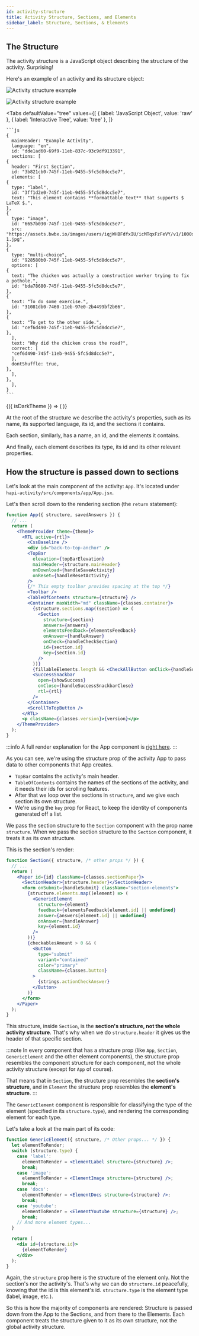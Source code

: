 ```yaml
---
id: activity-structure
title: Activity Structure, Sections, and Elements
sidebar_label: Structure, Sections, & Elements
---
```


## The Structure

The activity structure is a JavaScript object describing the structure of the activity. Surprising!

Here's an example of an activity and its structure object:

![Activity structure example](assets/activity-structure-example1.png)

![Activity structure example](assets/activity-structure-example1-marks.png)


<Tabs
  defaultValue="tree"
  values={[
    { label: 'JavaScript Object', value: 'raw' },
    { label: 'Interactive Tree', value: 'tree' },
  ]}
>
  <TabItem value="raw">

    ```js
    {
      mainHeader: "Example Activity",
      language: "en",
      id: "dde1ad60-69f9-11eb-837c-93c9df913391",
      sections: [
    {
      header: "First Section",
      id: "3b821cb0-745f-11eb-9455-5fc5d8dcc5e7",
      elements: [
    {
      type: "label",
      id: "3ff1d2e0-745f-11eb-9455-5fc5d8dcc5e7",
      text: "This element contains **formattable text** that supports $ LaTeX $.",
    },
    {
      type: "image",
      id: "6657b030-745f-11eb-9455-5fc5d8dcc5e7",
      src: "https://assets.bwbx.io/images/users/iqjWHBFdfxIU/icMTqxFzFeVY/v1/1000x-1.jpg",
    },
    {
      type: "multi-choice",
      id: "928580b0-745f-11eb-9455-5fc5d8dcc5e7",
      options: [
    {
      text: "The chicken was actually a construction worker trying to fix a pothole.",
      id: "bda78680-745f-11eb-9455-5fc5d8dcc5e7",
    },
    {
      text: "To do some exercise.",
      id: "31081db0-7460-11eb-97e0-2b4499bf2b66",
    },
    {
      text: "To get to the other side.",
      id: "cef6d490-745f-11eb-9455-5fc5d8dcc5e7",
    },
      ],
      text: "Why did the chicken cross the road?",
      correct: [
      "cef6d490-745f-11eb-9455-5fc5d8dcc5e7",
      ],
      dontShuffle: true,
    },
      ],
    },
      ],
    }
    ```

  </TabItem>
  <TabItem value="tree">
    <ThemeContextConsumer>
      {({ isDarkTheme }) => (
        <ReactJson
          name="structure"
          theme={isDarkTheme ? 'bright' : 'bright:inverted'}
          style={{ backgroundColor: 'transparent', fontFamily: 'var(--ifm-font-family-monospace)'}}
          collapsed={4}
          enableClipboard={false}
          displayObjectSize={false}
          displayDataTypes={false}
          src={
            {
              mainHeader: "Example Activity",
              language: "en",
              id: "dde1ad60-69f9-11eb-837c-93c9df913391",
              sections: [
                {
                  header: "First Section",
                  id: "3b821cb0-745f-11eb-9455-5fc5d8dcc5e7",
                  elements: [
                    {
                      type: "label",
                      id: "3ff1d2e0-745f-11eb-9455-5fc5d8dcc5e7",
                      text: "This element contains **formattable text** that supports $ LaTeX $.",
                    },
                    {
                      type: "image",
                      id: "6657b030-745f-11eb-9455-5fc5d8dcc5e7",
                      src: "https://assets.bwbx.io/images/users/iqjWHBFdfxIU/icMTqxFzFeVY/v1/1000x-1.jpg",
                    },
                    {
                      type: "multi-choice",
                      id: "928580b0-745f-11eb-9455-5fc5d8dcc5e7",
                      options: [
                        {
                          text: "The chicken was actually a construction worker trying to fix a pothole.",
                          id: "bda78680-745f-11eb-9455-5fc5d8dcc5e7",
                        },
                        {
                          text: "To do some exercise.",
                          id: "31081db0-7460-11eb-97e0-2b4499bf2b66",
                        },
                        {
                          text: "To get to the other side.",
                          id: "cef6d490-745f-11eb-9455-5fc5d8dcc5e7",
                        },
                      ],
                      text: "Why did the chicken cross the road?",
                      correct: [
                        "cef6d490-745f-11eb-9455-5fc5d8dcc5e7",
                      ],
                      dontShuffle: true,
                    },
                  ],
                },
              ],
            }
          }
        />
      )}
    </ThemeContextConsumer>
  </TabItem>
</Tabs>

At the root of the structure we describe the activity's properties, such as its name, its supported language,
its id, and the sections it contains.

Each section, similarly, has a name, an id, and the elements it contains.

And finally, each element describes its type, its id and its other relevant properties.

## How the structure is passed down to sections

Let's look at the main component of the activity: `App`.
It's located under `hapi-activity/src/components/app/App.jsx`.

Let's then scroll down to the rendering section (the `return` statement):

```jsx {10,16,18,20,25,26}
function App({ structure, savedAnswers }) {
  // ...
  return (
    <ThemeProvider theme={theme}>
      <RTL active={rtl}>
        <CssBaseline />
        <div id="back-to-top-anchor" />
        <TopBar
          elevation={topBarElevation}
          mainHeader={structure.mainHeader}
          onDownload={handleSaveActivity}
          onReset={handleResetActivity}
        />
        {/* This empty toolbar provides spacing at the top */}
        <Toolbar />
        <TableOfContents structure={structure} />
        <Container maxWidth="md" className={classes.container}>
          {structure.sections.map((section) => (
            <Section
              structure={section}
              answers={answers}
              elementsFeedback={elementsFeedback}
              onAnswer={handleAnswer}
              onCheck={handleCheckSection}
              id={section.id}
              key={section.id}
            />
          ))}
          {fillableElements.length && <CheckAllButton onClick={handleSubmitActivity} />}
          <SuccessSnackbar
            open={showSuccess}
            onClose={handleSuccessSnackbarClose}
            rtl={rtl}
          />
        </Container>
        <ScrollToTopButton />
      </RTL>
      <p className={classes.version}>{version}</p>
    </ThemeProvider>
  );
}
```

:::info
A full render explanation for the App component is [right here](activity-full-renders#app).
:::

As you can see, we're using the structure prop of the activity App to pass data to other components that App creates.

* `TopBar` contains the activity's main header.
* `TableOfContents` contains the names of the sections of the activity, and it needs their ids for scrolling features.
* After that we loop over the sections in `structure`, and we give each section its own structure.
* We're using the `key` prop for React, to keep the identity of components generated off a list.

We pass the section structure to the `Section` component with the prop name `structure`.
When we pass the section structure to the `Section` component, it treats it as its own structure.

This is the section's render:

```jsx {5,7,9,13}
function Section({ structure, /* other props */ }) {
  // ...
  return (
    <Paper id={id} className={classes.sectionPaper}>
      <SectionHeader>{structure.header}</SectionHeader>
      <form onSubmit={handleSubmit} className="section-elements">
        {structure.elements.map((element) => (
          <GenericElement
            structure={element}
            feedback={elementsFeedback[element.id] || undefined}
            answer={answers[element.id] || undefined}
            onAnswer={handleAnswer}
            key={element.id}
          />
        ))}
        {checkablesAmount > 0 && (
          <Button
            type="submit"
            variant="contained"
            color="primary"
            className={classes.button}
          >
            {strings.actionCheckAnswer}
          </Button>
        )}
      </form>
    </Paper>
  );
}
```

This structure, inside `Section`, is the **section's structure, not the whole activity structure**.
That's why when we do `structure.header` it gives us the header of that specific section.

:::note
In every component that has a structure prop (like `App`, `Section`, `GenericElement` and the other element components),
the structure prop resembles the component structure for each component, not the whole activity structure (except for `App` of course).

That means that in `Section`, the structure prop resembles the **section's structure**, and in `Element` the structure prop
resembles the **element's structure**.
:::

The `GenericElement` component is responsible for classifying the type of the element (specified in its `structure.type`),
and rendering the corresponding element for each type.

Let's take a look at the main part of its code:

```jsx
function GenericElement({ structure, /* Other props... */ }) {
  let elementToRender;
  switch (structure.type) {
    case 'label':
      elementToRender = <ElementLabel structure={structure} />;
      break;
    case 'image':
      elementToRender = <ElementImage structure={structure} />;
      break;
    case 'docs':
      elementToRender = <ElementDocs structure={structure} />;
      break;
    case 'youtube':
      elementToRender = <ElementYoutube structure={structure} />;
      break;
    // And more element types...
  }

  return (
    <div id={structure.id}>
      {elementToRender}
    </div>
  );
}
```

Again, the `structure` prop here is the structure of the element only. Not the section's nor the activity's.
That's why we can do `structure.id` peacefully, knowing that the id is this element's id.
`structure.type` is the element type (label, image, etc.).

So this is how the majority of components are rendered: Structure is passed down from the App to the Sections,
and from there to the Elements. Each component treats the structure given to it as its own structure, not
the global activity structure.
